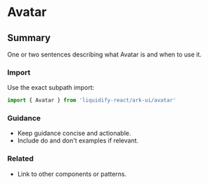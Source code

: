 # Avatar
## Summary
One or two sentences describing what Avatar is and when to use it.

### Import
Use the exact subpath import:

```ts
import { Avatar } from 'liquidify-react/ark-ui/avatar'
```

### Guidance
- Keep guidance concise and actionable.
- Include do and don't examples if relevant.

### Related
- Link to other components or patterns.
